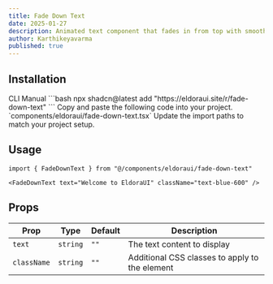 ```yaml
---
title: Fade Down Text
date: 2025-01-27
description: Animated text component that fades in from top with smooth spring animation.
author: Karthikeyavarma
published: true
---
```


<ComponentPreview name="fade-down-text-demo" />

## Installation

<Tabs defaultValue="cli">
  <TabsList>
    <TabsTrigger value="cli">CLI</TabsTrigger>
    <TabsTrigger value="manual">Manual</TabsTrigger>
  </TabsList>
  <TabsContent value="cli">
    ```bash 
    npx shadcn@latest add "https://eldoraui.site/r/fade-down-text" 
    ```
  </TabsContent>
  <TabsContent value="manual">
    <Steps>
      <Step>Copy and paste the following code into your project.</Step>
      `components/eldoraui/fade-down-text.tsx`
      <ComponentSource name="fade-down-text" />
      <Step>Update the import paths to match your project setup.</Step>
    </Steps>
  </TabsContent>
</Tabs>

## Usage

```tsx showLineNumbers
import { FadeDownText } from "@/components/eldoraui/fade-down-text"
```

```tsx showLineNumbers
<FadeDownText text="Welcome to EldoraUI" className="text-blue-600" />
```

## Props

| Prop        | Type     | Default | Description                                    |
| ----------- | -------- | ------- | ---------------------------------------------- |
| `text`      | `string` | `""`    | The text content to display                    |
| `className` | `string` | `""`    | Additional CSS classes to apply to the element |
